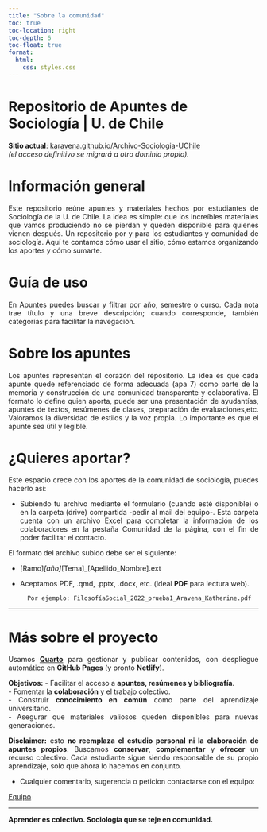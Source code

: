 ```yaml
---
title: "Sobre la comunidad"
toc: true
toc-location: right
toc-depth: 6
toc-float: true
format:
  html:
    css: styles.css
---
```


<style>
.justificar {
  text-align: justify;
}
</style>

# Repositorio de Apuntes de Sociología | U. de Chile

**Sitio actual**: [karavena.github.io/Archivo-Sociologia-UChile](https://karavena.github.io/Archivo-Sociologia-UChile/)  
*(el acceso definitivo se migrará a otro dominio propio).*


# Información general

<div class="justificar">

Este repositorio reúne apuntes y materiales hechos por estudiantes de Sociología de la U. de Chile. La idea es simple: que los increíbles materiales que vamos produciendo no se pierdan y queden disponible para quienes vienen después. Un repositorio por y para los estudiantes y comunidad de sociología. Aquí te contamos cómo usar el sitio, cómo estamos organizando los aportes y cómo sumarte.

</div>

# Guía de uso

<div class="justificar">
En Apuntes puedes buscar y filtrar por año, semestre o curso. Cada nota trae título y una breve descripción; cuando corresponde, también categorías para facilitar la navegación.  
</div>

# Sobre los apuntes 

<div class="justificar">
Los apuntes representan el corazón del repositorio. La idea es que cada apunte quede referenciado de forma adecuada (apa 7) como parte de la memoria y construcción de una comunidad transparente y colaborativa. El formato lo define quien aporta, puede ser una presentación de ayudantías, apuntes de textos, resúmenes de clases, preparación de evaluaciones,etc.  Valoramos la diversidad de estilos y la voz propia. Lo importante es que el apunte sea útil y legible.
</div>

# ¿Quieres aportar?

<div class="justificar">
Este espacio crece con los aportes de la comunidad de sociología, puedes hacerlo así:

- Subiendo tu archivo mediante el formulario (cuando esté disponible) o en la carpeta (drive) compartida -pedir al mail del equipo-. Esta carpeta cuenta con un archivo Excel para completar la información de los colaboradores en la pestaña Comunidad de la página, con el fin de poder facilitar el contacto. 

El formato del archivo subido debe ser el siguiente:

- [Ramo]_[año]_[Tema]_[Apellido_Nombre].ext
- Aceptamos PDF, .qmd, .pptx, .docx, etc. (ideal **PDF** para lectura web).

        Por ejemplo: FilosofíaSocial_2022_prueba1_Aravena_Katherine.pdf

</div>

---


# Más sobre el proyecto

<div class="justificar">
Usamos **[Quarto](https://quarto.org/)** para gestionar y publicar contenidos, con despliegue automático en **GitHub Pages** (y pronto **Netlify**).

**Objetivos:**
- Facilitar el acceso a **apuntes, resúmenes y bibliografía**.  
- Fomentar la **colaboración** y el trabajo colectivo.  
- Construir **conocimiento en común** como parte del aprendizaje universitario.  
- Asegurar que materiales valiosos queden disponibles para nuevas generaciones.  

**Disclaimer:** esto **no reemplaza el estudio personal ni la elaboración de apuntes propios**. Buscamos **conservar**, **complementar** y **ofrecer** un recurso colectivo. Cada estudiante sigue siendo responsable de su propio aprendizaje, solo que ahora lo hacemos en conjunto.

</div>



 - Cualquier comentario, sugerencia o peticion contactarse con el equipo: 

<div class="person-links"> <a href="index.qmd#equipo" class="pill">Equipo</a> </div>

---

**Aprender es colectivo. Sociología que se teje en comunidad.**
